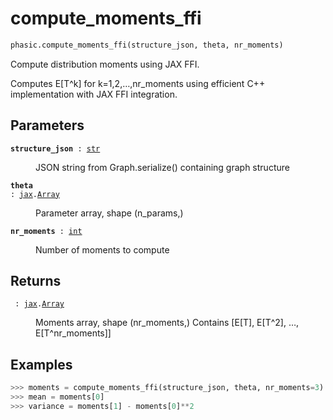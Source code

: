 # compute_moments_ffi { #phasic.compute_moments_ffi }

```python
phasic.compute_moments_ffi(structure_json, theta, nr_moments)
```

Compute distribution moments using JAX FFI.

Computes E[T^k] for k=1,2,...,nr_moments using efficient C++ implementation
with JAX FFI integration.

## Parameters {.doc-section .doc-section-parameters}

<code>[**structure_json**]{.parameter-name} [:]{.parameter-annotation-sep} [[str](`str`)]{.parameter-annotation}</code>

:   JSON string from Graph.serialize() containing graph structure

<code>[**theta**]{.parameter-name} [:]{.parameter-annotation-sep} [[jax](`jax`).[Array](`jax.Array`)]{.parameter-annotation}</code>

:   Parameter array, shape (n_params,)

<code>[**nr_moments**]{.parameter-name} [:]{.parameter-annotation-sep} [[int](`int`)]{.parameter-annotation}</code>

:   Number of moments to compute

## Returns {.doc-section .doc-section-returns}

<code>[]{.parameter-name} [:]{.parameter-annotation-sep} [[jax](`jax`).[Array](`jax.Array`)]{.parameter-annotation}</code>

:   Moments array, shape (nr_moments,) Contains [E[T], E[T^2], ..., E[T^nr_moments]]

## Examples {.doc-section .doc-section-examples}

```python
>>> moments = compute_moments_ffi(structure_json, theta, nr_moments=3)
>>> mean = moments[0]
>>> variance = moments[1] - moments[0]**2
```